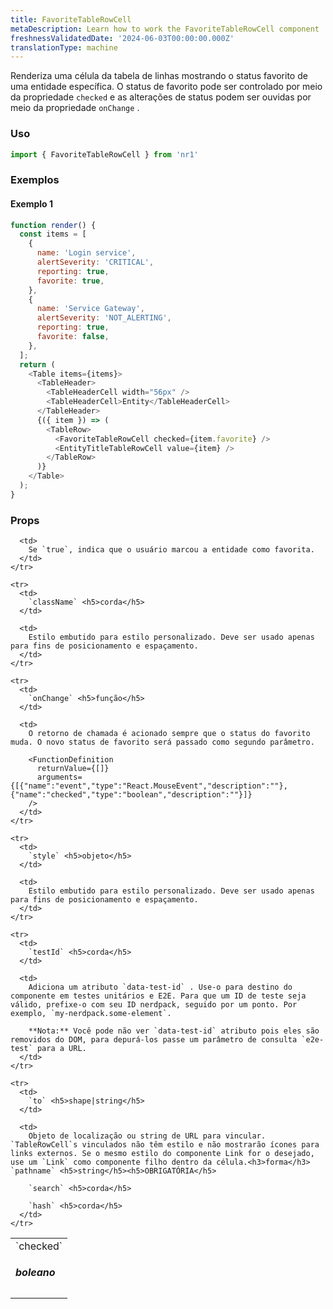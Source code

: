```yaml
---
title: FavoriteTableRowCell
metaDescription: Learn how to work the FavoriteTableRowCell component
freshnessValidatedDate: '2024-06-03T00:00:00.000Z'
translationType: machine
---
```


Renderiza uma célula da tabela de linhas mostrando o status favorito de uma entidade específica. O status de favorito pode ser controlado por meio da propriedade `checked` e as alterações de status podem ser ouvidas por meio da propriedade `onChange` .

### Uso

```js
import { FavoriteTableRowCell } from 'nr1'
```

### Exemplos

#### Exemplo 1

```js
function render() {
  const items = [
    {
      name: 'Login service',
      alertSeverity: 'CRITICAL',
      reporting: true,
      favorite: true,
    },
    {
      name: 'Service Gateway',
      alertSeverity: 'NOT_ALERTING',
      reporting: true,
      favorite: false,
    },
  ];
  return (
    <Table items={items}>
      <TableHeader>
        <TableHeaderCell width="56px" />
        <TableHeaderCell>Entity</TableHeaderCell>
      </TableHeader>
      {({ item }) => (
        <TableRow>
          <FavoriteTableRowCell checked={item.favorite} />
          <EntityTitleTableRowCell value={item} />
        </TableRow>
      )}
    </Table>
  );
}
```

### Props

<table>
  <tbody>
    <tr>
      <td>
        `checked` <h5>boleano</h5>
      </td>

      <td>
        Se `true`, indica que o usuário marcou a entidade como favorita.
      </td>
    </tr>

    <tr>
      <td>
        `className` <h5>corda</h5>
      </td>

      <td>
        Estilo embutido para estilo personalizado. Deve ser usado apenas para fins de posicionamento e espaçamento.
      </td>
    </tr>

    <tr>
      <td>
        `onChange` <h5>função</h5>
      </td>

      <td>
        O retorno de chamada é acionado sempre que o status do favorito muda. O novo status de favorito será passado como segundo parâmetro.

        <FunctionDefinition
          returnValue={[]}
          arguments={[{"name":"event","type":"React.MouseEvent","description":""},{"name":"checked","type":"boolean","description":""}]}
        />
      </td>
    </tr>

    <tr>
      <td>
        `style` <h5>objeto</h5>
      </td>

      <td>
        Estilo embutido para estilo personalizado. Deve ser usado apenas para fins de posicionamento e espaçamento.
      </td>
    </tr>

    <tr>
      <td>
        `testId` <h5>corda</h5>
      </td>

      <td>
        Adiciona um atributo `data-test-id` . Use-o para destino do componente em testes unitários e E2E. Para que um ID de teste seja válido, prefixe-o com seu ID nerdpack, seguido por um ponto. Por exemplo, `my-nerdpack.some-element`.

        **Nota:** Você pode não ver `data-test-id` atributo pois eles são removidos do DOM, para depurá-los passe um parâmetro de consulta `e2e-test` para a URL.
      </td>
    </tr>

    <tr>
      <td>
        `to` <h5>shape|string</h5>
      </td>

      <td>
        Objeto de localização ou string de URL para vincular. `TableRowCell`s vinculados não têm estilo e não mostrarão ícones para links externos. Se o mesmo estilo do componente Link for o desejado, use um `Link` como componente filho dentro da célula.<h3>forma</h3> `pathname` <h5>string</h5><h5>OBRIGATÓRIA</h5>

        `search` <h5>corda</h5>

        `hash` <h5>corda</h5>
      </td>
    </tr>
  </tbody>
</table>